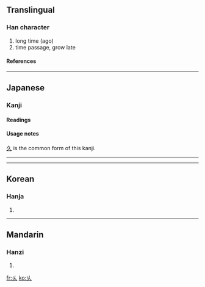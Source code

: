 {{see|久}}<!-- may be replaced by zh-forms -->
==Translingual==

===Han character===
{{Han char|rn=4|rad=丿|as=02|sn=3|four=|canj=女人 (VO)}}
# long time (ago)
# time passage, grow late

====References====
{{Han ref|kx=0082.010|dkj=00119|hdz=10051.020|uh=4E46|ud=20038}}

----
==Japanese==

===Kanji===
{{ja-kanji|grade=|rs=丿02}}

====Readings====
{{ja-readings|on=[[きゅう]] (kyū), [[く]] (ku)|kun=[[ひさしい]] (hisashii)}}

====Usage notes====
[[久]] is the common form of this kanji.
-----

----
==Korean==

===Hanja===
{{ko-hanja|hangeul=구|rv=gu|mr=ku}}
# {{defn|Korean}}

----
==Mandarin==

===Hanzi===
{{cmn-hanzi|pin=[[jiǔ]] (jiu3)|wg=chiu<sup>3</sup>}}
# {{defn|Mandarin}}

[[fr:乆]]
[[ko:乆]]
